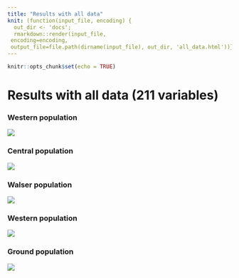 ```yaml
---
title: "Results with all data"
knit: (function(input_file, encoding) {
  out_dir <- 'docs';
  rmarkdown::render(input_file,
 encoding=encoding,
 output_file=file.path(dirname(input_file), out_dir, 'all_data.html'))})
---
```


```r
knitr::opts_chunk$set(echo = TRUE)
```

<h1>Results with all data (211 variables)</h1>

<h3>Western population</h3>
![](../../../Western-pop.png)

<h3>Central population</h3>
![](../../../Central_pop.png)

<h3>Walser population</h3>
![](../../../Walser-pop.png)

<h3>Western population</h3>
![](../../../East-pop.png)

<h3>Ground population</h3>
![](../../../Ground-pop.png)